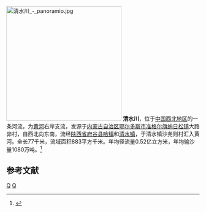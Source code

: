 [[File:清水川_-_panoramio.jpg|300px]]
'''清水川'''，位于[[中国西北地区|中国西北地区]]的一条河流，为[[黄河|黄河]]右岸支流，发源于[[内蒙古自治区|内蒙古自治区]][[鄂尔多斯市|鄂尔多斯市]][[准格尔旗|准格尔旗]][[纳日松镇|纳日松镇]]大路峁村，自西北向东南，流经[[陕西省|陕西省]][[府谷县|府谷县]][[哈镇|哈镇]]和[[清水镇_(府谷县)|清水镇]]，于清水镇沙尧则村汇入黄河。全长77千米，流域面积883平方千米。年均径流量0.52亿立方米，年均输沙量1080万吨。<ref name="中国河湖大典">{{cite book zh |author=《[[中国河湖大典|中国河湖大典]]》编纂委员会 |title=《中国河湖大典·黄河卷》 |format=M |edition=1 |location=北京 |publisher=中国水利水电出版社 |date=2014年4月 |pages=120页 |id= ISBN 978-7-5170-1937-4}}</ref>

==参考文献==
{{reflist}}

{{China-river-stub}}
[[Category:内蒙古河流|Q]]
[[Category:陕西河流|Q]]